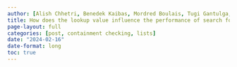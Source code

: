 ```yaml
---
author: [Alish Chhetri, Benedek Kaibas, Mordred Boulais, Tugi Gantulga, Dave Gormley]
title: How does the lookup value influence the performance of search for different container types?
page-layout: full
categories: [post, containment checking, lists]
date: "2024-02-16"
date-format: long
toc: true
---
```


